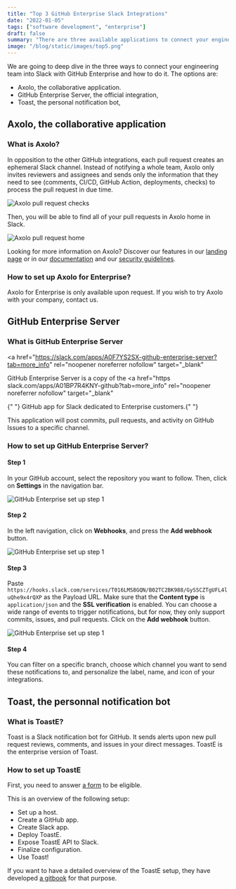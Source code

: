```yaml
---
title: "Top 3 GitHub Enterprise Slack Integrations"
date: "2022-01-05"
tags: ["software development", "enterprise"]
draft: false
summary: "There are three available applications to connect your engineering team in Slack with GitHub Enterprise. Learn more about how they work and how to set them up in our article."
image: "/blog/static/images/top5.png"
---
```


We are going to deep dive in the three ways to connect your engineering team into Slack with GitHub Enterprise and how to do it. The options are:

- Axolo, the collaborative application.
- GitHub Enterprise Server, the official integration,
- Toast, the personal notification bot,

## Axolo, the collaborative application

### What is Axolo?

In opposition to the other GitHub integrations, each pull request creates an ephemeral Slack channel. Instead of notifying a whole team, Axolo only invites reviewers and assignees and sends only the information that they need to see (comments, CI/CD, GitHub Action, deployments, checks) to process the pull request in due time.

<div style={{ display: "flex", justifyContent: "center" }}>
  <img
    src="https://axolo.s3.eu-west-3.amazonaws.com/communication/landing/pr_checks.png"
    alt="Axolo pull request checks"
    style={{ maxWidth: "550px" }}
  />
</div>

Then, you will be able to find all of your pull requests in Axolo home in Slack.

<div style={{ display: "flex", justifyContent: "center" }}>
  <img
    src="https://axolo.co/images/slack_home_axolo.png"
    alt="Axolo pull request home"
    style={{ maxWidth: "450px" }}
  />
</div>

Looking for more information on Axolo? Discover our features in our [landing page](https://axolo.co) or in our [documentation](https://axolo.co/docs) and our [security guidelines](https://axolo.co/security).

### How to set up Axolo for Enterprise?

Axolo for Enterprise is only available upon request. If you wish to try Axolo with your company, contact us.

<EnterpriseEmailInput source="top github enterprise slack article" />

## GitHub Enterprise Server

### What is GitHub Enterprise Server

<a
  href="https://slack.com/apps/A0F7YS2SX-github-enterprise-server?tab=more_info"
  rel="noopener noreferrer nofollow"
  target="_blank"
>
  GitHub Enterprise Server
</a> is a copy of the
<a
  href="https slack.com/apps/A01BP7R4KNY-github?tab=more_info"
  rel="noopener noreferrer nofollow"
  target="_blank"
>
  {" "}
  GitHub app for Slack
</a> dedicated to Enterprise customers.{" "}

This application will post commits, pull requests, and activity on GitHub Issues to a specific channel.

### How to set up GitHub Enterprise Server?

#### Step 1

In your GitHub account, select the repository you want to follow. Then, click on **Settings** in the navigation bar.

<div style={{ display: "flex", justifyContent: "center" }}>
  <img
    src="https://axolo.s3.eu-west-3.amazonaws.com/communication/blog/github_step1.png"
    alt="GitHub Enterprise set up step 1"
    style={{ maxWidth: "450px" }}
  />
</div>

#### Step 2

In the left navigation, click on **Webhooks**, and press the **Add webhook** button.

<div style={{ display: "flex", justifyContent: "center" }}>
  <img
    src="https://axolo.s3.eu-west-3.amazonaws.com/communication/blog/github_step2.png"
    alt="GitHub Enterprise set up step 1"
    style={{ maxWidth: "550px" }}
  />
</div>

#### Step 3

Paste `https://hooks.slack.com/services/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` as the Payload URL. Make sure that the **Content type** is `application/json` and the **SSL verification** is enabled. You can choose a wide range of events to trigger notifications, but for now, they only support commits, issues, and pull requests. Click on the **Add webhook** button.

<div style={{ display: "flex", justifyContent: "center" }}>
  <img
    src="https://axolo.s3.eu-west-3.amazonaws.com/communication/blog/github_step3.png"
    alt="GitHub Enterprise set up step 1"
    style={{ maxWidth: "450px" }}
  />
</div>

#### Step 4

You can filter on a specific branch, choose which channel you want to send these notifications to, and personalize the label, name, and icon of your integrations.

## Toast, the personnal notification bot

### What is ToastE?

Toast is a Slack notification bot for GitHub. It sends alerts upon new pull request reviews, comments, and issues in your direct messages. ToastE is the enterprise version of Toast.

### How to set up ToastE

First, you need to answer <a
            href="https://docs.google.com/forms/d/e/1FAIpQLSeM6_sqr3Rkjm-OlgB-U9513VAi_mVs0kildlHz0wUGqz5k-g/viewform"
            rel="noopener noreferrer nofollow"
            target="_blank">a form</a> to be eligible.

This is an overview of the following setup:

- Set up a host.
- Create a GitHub app.
- Create Slack app.
- Deploy ToastE.
- Expose ToastE API to Slack.
- Finalize configuration.
- Use Toast!

If you want to have a detailed overview of the ToastE setup, they have developed <a
            href="https://toast-enterprise.gitbook.io/toaste/"
            rel="noopener noreferrer nofollow"
            target="_blank">a gitbook</a> for that purpose.
